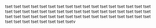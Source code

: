 tset
tset
tset
tset
tset
tset
tset
tset
tset
tset
tset
tset
tset
tset
tset
tset
tset
tset
tset
tset
tset
tset
tset
tset
tset
tset
tset
tset
tset
tset
tset
tset
tset
tset
tset
tset
tset
tset
tset
tset
tset
tset
tset
tset
tset
tset
tset
tset
tset
tset
tset
tset
tset
tset
tset
tset
tset
tset
tsetv
